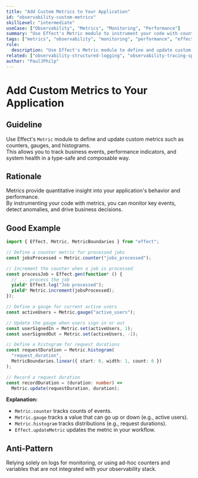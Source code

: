 ```yaml
---
title: "Add Custom Metrics to Your Application"
id: "observability-custom-metrics"
skillLevel: "intermediate"
useCase: ["Observability", "Metrics", "Monitoring", "Performance"]
summary: "Use Effect's Metric module to instrument your code with counters, gauges, and histograms to track key business and performance indicators."
tags: ["metrics", "observability", "monitoring", "performance", "effect"]
rule:
  description: "Use Effect's Metric module to define and update custom metrics for business and performance monitoring."
related: ["observability-structured-logging", "observability-tracing-spans"]
author: "PaulJPhilp"
---
```


# Add Custom Metrics to Your Application

## Guideline

Use Effect's `Metric` module to define and update custom metrics such as counters, gauges, and histograms.  
This allows you to track business events, performance indicators, and system health in a type-safe and composable way.

## Rationale

Metrics provide quantitative insight into your application's behavior and performance.  
By instrumenting your code with metrics, you can monitor key events, detect anomalies, and drive business decisions.

## Good Example

```typescript
import { Effect, Metric, MetricBoundaries } from "effect";

// Define a counter metric for processed jobs
const jobsProcessed = Metric.counter("jobs_processed");

// Increment the counter when a job is processed
const processJob = Effect.gen(function* () {
  // ... process the job
  yield* Effect.log("Job processed");
  yield* Metric.increment(jobsProcessed);
});

// Define a gauge for current active users
const activeUsers = Metric.gauge("active_users");

// Update the gauge when users sign in or out
const userSignedIn = Metric.set(activeUsers, 1);
const userSignedOut = Metric.set(activeUsers, -1);

// Define a histogram for request durations
const requestDuration = Metric.histogram(
  "request_duration",
  MetricBoundaries.linear({ start: 0, width: 1, count: 6 })
);

// Record a request duration
const recordDuration = (duration: number) =>
  Metric.update(requestDuration, duration);

```

**Explanation:**  
- `Metric.counter` tracks counts of events.
- `Metric.gauge` tracks a value that can go up or down (e.g., active users).
- `Metric.histogram` tracks distributions (e.g., request durations).
- `Effect.updateMetric` updates the metric in your workflow.

## Anti-Pattern

Relying solely on logs for monitoring, or using ad-hoc counters and variables that are not integrated with your observability stack.